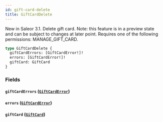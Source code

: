 ```yaml
---
id: gift-card-delete
title: GiftCardDelete
---
```


New in Saleor 3.1. Delete gift card. Note: this feature is in a preview state and can be subject to changes at later point. Requires one of the following permissions: MANAGE_GIFT_CARD.

```graphql
type GiftCardDelete {
  giftCardErrors: [GiftCardError!]!
  errors: [GiftCardError!]!
  giftCard: GiftCard
}
```

### Fields

#### `giftCardErrors` ([`GiftCardError`](../../../developer/api-reference/objects/gift-card-error))

#### `errors` ([`GiftCardError`](../../../developer/api-reference/objects/gift-card-error))

#### `giftCard` ([`GiftCard`](../../../developer/api-reference/objects/gift-card))
